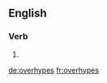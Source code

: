 ==English==

===Verb===
{{head|en}}

# {{en-third-person singular of|overhype}}

[[de:overhypes]]
[[fr:overhypes]]